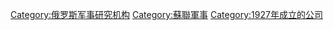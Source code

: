 {{main|俄联邦仪器设计局}}

[[Category:俄罗斯军事研究机构|Category:俄罗斯军事研究机构]]
[[Category:蘇聯軍事|Category:蘇聯軍事]]
[[Category:1927年成立的公司|Category:1927年成立的公司]]